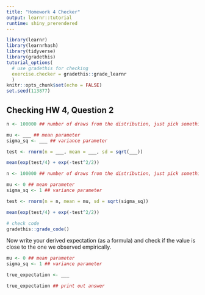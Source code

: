 ```yaml
---
title: "Homework 4 Checker"
output: learnr::tutorial
runtime: shiny_prerendered
---
```

```r
library(learnr)
library(learnrhash)
library(tidyverse)
library(gradethis)
tutorial_options(
  # use gradethis for checking
  exercise.checker = gradethis::grade_learnr
  )
knitr::opts_chunk$set(echo = FALSE)
set.seed(113877)
```


## Checking HW 4, Question 2 

```r
n <- 100000 ## number of draws from the distribution, just pick something large

mu <- ___ ## mean parameter
sigma_sq <- ___ ## variance parameter

test <- rnorm(n = ___, mean = ___, sd = sqrt(___)) 

mean(exp(test/4) + exp(-test^2/2)) 
```

```r
n <- 100000 ## number of draws from the distribution, just pick something large

mu <- 0 ## mean parameter
sigma_sq <- 1 ## variance parameter

test <- rnorm(n = n, mean = mu, sd = sqrt(sigma_sq)) 

mean(exp(test/4) + exp(-test^2/2)) 
```

```r
# check code
gradethis::grade_code()
```

Now write your derived expectation (as a formula) and check if the value is close to the one we observed empirically.

```r
mu <- 0 ## mean parameter
sigma_sq <- 1 ## variance parameter
```

```r
true_expectation <- ___

true_expectation ## print out answer
```





